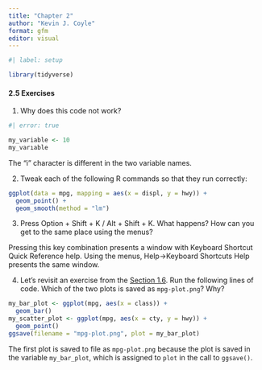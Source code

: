 ```yaml
---
title: "Chapter 2"
author: "Kevin J. Coyle"
format: gfm
editor: visual
---
```


```r
#| label: setup

library(tidyverse)
```

#### 2.5 Exercises

1.  Why does this code not work?

```r
#| error: true

my_variable <- 10
my_varıable
```

The "i" character is different in the two variable names.

2.  Tweak each of the following R commands so that they run correctly:

```r

ggplot(data = mpg, mapping = aes(x = displ, y = hwy)) + 
  geom_point() +
  geom_smooth(method = "lm")
```

3.  Press Option + Shift + K / Alt + Shift + K. What happens? How can you get to the same place using the menus?

Pressing this key combination presents a window with Keyboard Shortcut Quick Reference help. Using the menus, Help-\>Keyboard Shortcuts Help presents the same window.

4.  Let’s revisit an exercise from the [Section 1.6](https://r4ds.hadley.nz/data-visualize#sec-ggsave). Run the following lines of code. Which of the two plots is saved as `mpg-plot.png`? Why?

```r
my_bar_plot <- ggplot(mpg, aes(x = class)) +
  geom_bar()
my_scatter_plot <- ggplot(mpg, aes(x = cty, y = hwy)) +
  geom_point()
ggsave(filename = "mpg-plot.png", plot = my_bar_plot)
```

The first plot is saved to file as `mpg-plot.png` because the plot is saved in the variable `my_bar_plot`, which is assigned to `plot` in the call to `ggsave()`.

